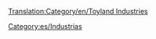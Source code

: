 [[Translation:Category/en/Toyland Industries]]

{{en/Bilingual box| Es
| Industrias presentes en el clima [[es/Manual/Clima|Fantasía]].
| ''These industries feature in the [[en/Manual/Climates]] climate.''}}

[[Category:es/Industrias]]